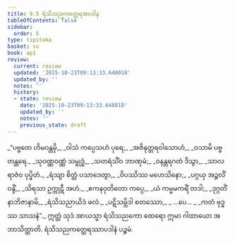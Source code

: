 ```yaml
---
title: 9.5 ရံသိသညကတ္ထေရအပဒါန
tableOfContents: false
sidebar:
  order: 5
type: tipitaka
basket: su
book: ap1
review:
  current: review
  updated: '2025-10-23T09:13:33.648018'
  updated_by: ''
  notes: ''
  history:
  - state: review
    date: '2025-10-23T09:13:33.648018'
    updated_by: ''
    notes: ''
    previous_state: draft
---
```



<ReviewStatus review={frontmatter.review} showDetails={true} />

<HypothesisAnnotation frontmatter={frontmatter} />

<DynamicBreadcrumb />

<Division number="30" book="ap1" e="ch" v="20" p="143">

<Paragraph number="1723" type="verses" book="ap1">
_“ပဗ္ဗတေ ဟိမဝန္တမှိ,_  
_ဝါသံ ကပ္ပေသဟံ ပုရေ;_  
_အဇိနုတ္တရဝါသောဟံ,_  
_ဝသာမိ ပဗ္ဗတန္တရေ._  

</Paragraph>

</Division>
<Division number="31" book="ap1" e="ch" v="20" p="143">

<Paragraph number="1724" type="verses" book="ap1">
_သုဝဏ္ဏဝဏ္ဏံ သမ္ဗုဒ္ဓံ,_  
_သတရံသိံဝ ဘာဏုမံ;_  
_ဝနန္တရဂတံ ဒိသွာ,_  
_သာလရာဇံဝ ပုပ္ဖိတံ._  

</Paragraph>

</Division>
<Division number="32" book="ap1" e="ch" v="20" p="143">

<Paragraph number="1725" type="verses" book="ap1">
_ရံသျာ စိတ္တံ ပသာဒေတွာ,_  
_ဝိပဿိဿ မဟေသိနော;_  
_ပဂ္ဂယှ အဉ္ဇလိံ ဝန္ဒိံ,_  
_သိရသာ ဥက္ကုဋီ အဟံ._  

</Paragraph>

</Division>
<Division number="33" book="ap1" e="ch" v="20" p="143">

<Paragraph number="1726" type="verses" book="ap1">
_ဧကနဝုတိတော ကပ္ပေ,_  
_ယံ ကမ္မမကရိံ တဒါ;_  
_ဒုဂ္ဂတိံ နာဘိဇာနာမိ,_  
_ရံသိသညာယိဒံ ဖလံ._  

</Paragraph>

</Division>
<Division number="34" book="ap1" e="ch" v="20" p="143">

<Paragraph number="1727" type="verses" book="ap1">
_ပဋိသမ္ဘိဒါ စတဿော,_  
_ …ပေ… _  
_ကတံ ဗုဒ္ဓဿ သာသနံ”._  

</Paragraph>

<Paragraph number="1728" book="ap1">
ဣတ္ထံ သုဒံ အာယသ္မာ ရံသိသညကော ထေရော ဣမာ ဂါထာယော အဘာသိတ္ထာတိ.

</Paragraph>
</Division>

<Paragraph number="1729" type="center" book="ap1">
ရံသိသညကတ္ထေရဿာပဒါနံ ပဉ္စမံ.
</Paragraph>